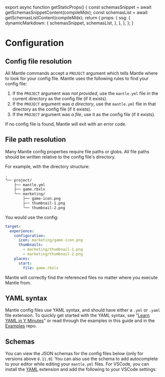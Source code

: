 
export async function getStaticProps() {
  const schemasSnippet = await getSchemasSnippetContent(compileMdx);
  const schemasList = await getSchemasListContent(compileMdx);
  return {
    props: {
      ssg: {
        dynamicMarkdown: {
          schemasSnippet,
          schemasList,
        },
      },
    },
  };
}

# Configuration

## Config file resolution

All Mantle commands accept a `PROJECT` argument which tells Mantle where to look for your config file.
Mantle uses the following rules to find your config file:

1. If the `PROJECT` argument was _not provided_, use the `mantle.yml` file in the current directory as the
   config file (if it exists).
2. If the `PROJECT` argument was _a directory_, use the `mantle.yml` file in that directory as
   the config file (if it exists).
3. If the `PROJECT` argument was _a file_, use it as the config file (if it exists).

If no config file is found, Mantle will exit with an error code.

## File path resolution

Many Mantle config properties require file paths or globs. All file paths should be written relative to the
config file's directory.

For example, with the directory structure:

```txt
.
╰── project/
    ├── mantle.yml
    ├── game.rbxlx
    ╰── marketing/
        ├── game-icon.png
        ├── thumbnail-1.png
        ╰── thumbnail-2.png
```

You would use the config:

```yaml filename="project/mantle.yml" {4,6-7,10}
target:
  experience:
    configuration:
      icon: marketing/game-icon.png
      thumbnails:
        - marketing/thumbnail-1.png
        - marketing/thumbnail-2.png
    places:
      start:
        file: game.rbxlx
```

Mantle will correctly find the referenced files no matter where you execute Mantle from.

## YAML syntax

Mantle config files use YAML syntax, and should have either a `.yml` or `.yaml` file extension. To
quickly get started with the YAML syntax, see "[Learn YAML in Y Minutes](https://learnxinyminutes.com/docs/yaml/)"
or read through the examples in this guide and in the [Examples](https://github.com/blake-mealey/mantle/tree/main/examples)
repo.

## Schemas

You can view the JSON schemas for the config files below (only for versions above `0.11.0`). You can also use
the schema to add autocomplete to your editor while editing your `mantle.yml` files. For VSCode, you can
install the [YAML](https://marketplace.visualstudio.com/items?itemName=redhat.vscode-yaml) extension and add
the following to your VSCode settings:

<DynamicMarkdown name="schemasSnippet" />

<DynamicMarkdown name="schemasList" />
